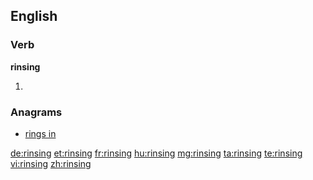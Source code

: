 ==English==

===Verb===
'''rinsing'''

# {{present participle of|rinse}}

===Anagrams===
* [[rings in#English|rings in]]

[[de:rinsing]]
[[et:rinsing]]
[[fr:rinsing]]
[[hu:rinsing]]
[[mg:rinsing]]
[[ta:rinsing]]
[[te:rinsing]]
[[vi:rinsing]]
[[zh:rinsing]]